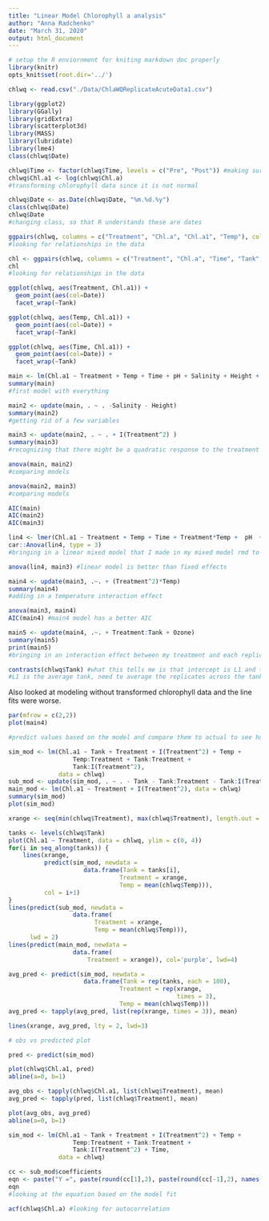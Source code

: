 ```yaml
---
title: "Linear Model Chlorophyll a analysis"
author: "Anna Radchenko"
date: "March 31, 2020"
output: html_document
---
```


```r
# setup the R enviornment for kniting markdown doc properly
library(knitr)
opts_knit$set(root.dir='../')
```

```r
chlwq <- read.csv("./Data/ChlaWQReplicateAcuteData1.csv")
```

```r
library(ggplot2)
library(GGally)
library(gridExtra)
library(scatterplot3d)
library(MASS)
library(lubridate)
library(lme4)
class(chlwq$Date)
```

```r
chlwq$Time <- factor(chlwq$Time, levels = c("Pre", "Post")) #making sure pre always comes before post on figures
chlwq$Chl.a1 <- log(chlwq$Chl.a)
#transforming chlorophyll data since it is not normal
```

```r
chlwq$Date <- as.Date(chlwq$Date, "%m.%d.%y")
class(chlwq$Date)
chlwq$Date
#changing class, so that R understands these are dates
```



```r
ggpairs(chlwq, columns = c("Treatment", "Chl.a", "Chl.a1", "Temp"), columnLabels =  c("Treatment", "Chl.a", "Chl.a1","Temp"), mapping = aes(color = Tank))
#looking for relationships in the data
```



```r
chl <- ggpairs(chlwq, columns = c("Treatment", "Chl.a", "Time", "Tank",  "pH"), columnLabels =  c("Treatment", "Chl.a", "Time", "Tank",  "pH"), mapping = aes(color = Tank))
chl
#looking for relationships in the data
```







```r
ggplot(chlwq, aes(Treatment, Chl.a1)) +
  geom_point(aes(col=Date))
  facet_wrap(~Tank)

ggplot(chlwq, aes(Temp, Chl.a1)) +
  geom_point(aes(col=Date)) +
  facet_wrap(~Tank)

ggplot(chlwq, aes(Time, Chl.a1)) +
  geom_point(aes(col=Date)) +
  facet_wrap(~Tank)
```


```r
main <- lm(Chl.a1 ~ Treatment + Temp + Time + pH + Salinity + Height + Tank, data = chlwq)
summary(main)
#first model with everything
```

```r
main2 <- update(main, . ~ . -Salinity - Height)
summary(main2)
#getting rid of a few variables
```

```r
main3 <- update(main2, . ~ . + I(Treatment^2) )
summary(main3)
#recognizing that there might be a quadratic response to the treatment variable
```

```r
anova(main, main2)
#comparing models
```

```r
anova(main2, main3)
#comparing models
```
```r
AIC(main)
AIC(main2)
AIC(main3)
```



```r
lin4 <- lmer(Chl.a1 ~ Treatment + Temp + Time + Treatment*Temp +  pH  + (1|Tank)  , data = chlwq)
car::Anova(lin4, type = 3)
#bringing in a linear mixed model that I made in my mixed model rmd to compare to these OLS models
```

```r
anova(lin4, main3) #linear model is better than fixed effects
```

```r
main4 <- update(main3, .~. + (Treatment^2)*Temp)
summary(main4)
#adding in a temperature interaction effect
```

```r
anova(main3, main4)
AIC(main4) #main4 model has a better AIC
```

```r
main5 <- update(main4, .~. + Treatment:Tank + Ozone)
summary(main5)
print(main5)
#bringing in an interaction effect between my treatment and each replicate tank
```




```r
contrasts(chlwq$Tank) #what this tells me is that intercept is L1 and the coefficient for L2 is the difference from L1 and L4 co from L1
#L1 is the average tank, need to average the replicates across the tanks and fit the model that's where I predict chla for each tank and average them 
```







Also looked at modeling without transformed chlorophyll data and the line fits were worse.


```r
par(mfrow = c(2,2))
plot(main4)
```




```r
#predict values based on the model and compare them to actual to see how well the model predicts data, compare the two

sim_mod <- lm(Chl.a1 ~ Tank + Treatment + I(Treatment^2) + Temp + 
                  Temp:Treatment + Tank:Treatment +
                  Tank:I(Treatment^2), 
              data = chlwq)
sub_mod <- update(sim_mod, . ~ . - Tank - Tank:Treatment - Tank:I(Treatment^2))
main_mod <- lm(Chl.a1 ~ Treatment + I(Treatment^2), data = chlwq)
summary(sim_mod)
plot(sim_mod)

xrange <- seq(min(chlwq$Treatment), max(chlwq$Treatment), length.out = 100)

tanks <- levels(chlwq$Tank)
plot(Chl.a1 ~ Treatment, data = chlwq, ylim = c(0, 4))
for(i in seq_along(tanks)) {
    lines(xrange, 
          predict(sim_mod, newdata = 
                     data.frame(Tank = tanks[i],
                               Treatment = xrange,
                               Temp = mean(chlwq$Temp))),
          col = i+1)
}
lines(predict(sub_mod, newdata = 
                  data.frame(
                        Treatment = xrange,
                        Temp = mean(chlwq$Temp))),
      lwd = 2)
lines(predict(main_mod, newdata = 
                  data.frame(
                      Treatment = xrange)), col='purple', lwd=4)

avg_pred <- predict(sim_mod, newdata = 
                     data.frame(Tank = rep(tanks, each = 100),
                               Treatment = rep(xrange,
                                               times = 3),
                               Temp = mean(chlwq$Temp)))
avg_pred <- tapply(avg_pred, list(rep(xrange, times = 3)), mean)

lines(xrange, avg_pred, lty = 2, lwd=3)

# obs vs predicted plot

pred <- predict(sim_mod)

plot(chlwq$Chl.a1, pred)
abline(a=0, b=1)

avg_obs <- tapply(chlwq$Chl.a1, list(chlwq$Treatment), mean)
avg_pred <- tapply(pred, list(chlwq$Treatment), mean) 

plot(avg_obs, avg_pred)
abline(a=0, b=1)
```



```r
sim_mod <- lm(Chl.a1 ~ Tank + Treatment + I(Treatment^2) + Temp + 
                  Temp:Treatment + Tank:Treatment +
                  Tank:I(Treatment^2) + Time, 
              data = chlwq)

cc <- sub_mod$coefficients
eqn <- paste("Y =", paste(round(cc[1],2), paste(round(cc[-1],2), names(cc[-1]), sep=" * ", collapse=" + "), sep=" + "), "+ e")
eqn 
#looking at the equation based on the model fit
```

```r
acf(chlwq$Chl.a) #looking for autocorrelation
```












